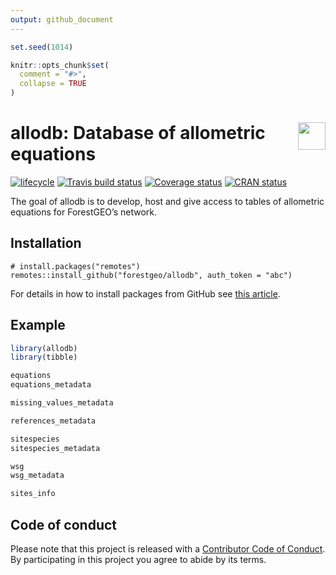 ```yaml
---
output: github_document
---
```


<!-- README.md is generated from README.Rmd. Please edit that file -->

```r
set.seed(1014)

knitr::opts_chunk$set(
  comment = "#>",
  collapse = TRUE
)
```

# <img src="https://i.imgur.com/39pvr4n.png" align="right" height=44 /> allodb: Database of allometric equations

[![lifecycle](https://img.shields.io/badge/lifecycle-experimental-orange.svg)](https://www.tidyverse.org/lifecycle/#experimental)
[![Travis build status](https://travis-ci.org/forestgeo/allodb.svg?branch=master)](https://travis-ci.org/forestgeo/allodb)
[![Coverage status](https://coveralls.io/repos/github/forestgeo/allodb/badge.svg)](https://coveralls.io/r/forestgeo/allodb?branch=master)
[![CRAN status](https://www.r-pkg.org/badges/version/allodb)](https://cran.r-project.org/package=allodb)

The goal of allodb is to develop, host and give access to tables of allometric equations for ForestGEO's network.

## Installation

```
# install.packages("remotes")
remotes::install_github("forestgeo/allodb", auth_token = "abc")
```

For details in how to install packages from GitHub see [this article](https://fgeo.netlify.com/2018/02/05/2018-02-05-installing-packages-from-github/).

## Example

```r
library(allodb)
library(tibble)

equations
equations_metadata

missing_values_metadata

references_metadata

sitespecies
sitespecies_metadata

wsg
wsg_metadata

sites_info
```

## Code of conduct

Please note that this project is released with a [Contributor Code of Conduct](.github/CODE_OF_CONDUCT.md). By participating in this project you agree to abide by its terms.
